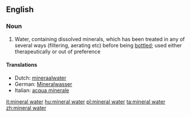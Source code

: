 ==English==

===Noun===
{{wikipedia}}
{{en-noun|sg=[[mineral]] [[water]]}}

# Water, containing dissolved minerals, which has been treated in any of several ways (filtering, aerating etc) before being [[bottle]]d; used either therapeutically or out of preference

====Translations====
{{top}}
*Dutch: [[mineraalwater]]
*German: [[Mineralwasser]] {{n}}
*Italian: [[acqua minerale]] {{f}}
{{mid}}

{{bottom}}

[[it:mineral water]]
[[hu:mineral water]]
[[pl:mineral water]]
[[ta:mineral water]]
[[zh:mineral water]]